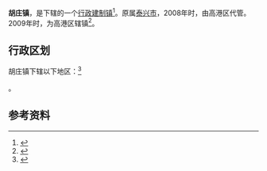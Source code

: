 {{中国乡级行政区|32/12/03/103/000}}
'''胡庄镇'''，是{{PRC admin/fullname|32/12/03/103/000|3}}下辖的一个[[行政建制镇|行政建制镇]]<ref>{{PRC admin/ref sgc|{{PRC admin/parent|32/12/03/103/000}}}}</ref>。原属[[泰兴市|泰兴市]]，2008年时，由高港区代管。2009年时，为高港区辖镇<ref name="a1">{{Cite web |url=http://www.gaogang.gov.cn/ggqzf/hzqh/content/info_13484.html |title=行政区划 |accessdate=2018-11-03 |author=|date=2018-02-27 |work= |publisher=泰州市高港区人民政府网站|language=Zh-hans }}</ref>。

== 行政区划 ==

胡庄镇下辖以下地区：<ref>{{PRC admin/ref sgc|32/12/03/103/000}}</ref>

{{PRC admin/children|32/12/03/103/000}}。

== 参考资料 ==

{{reflist}}

{{PRC admin/navcat|32/12/03/103/000}}
{{江苏行政区划小作品}}